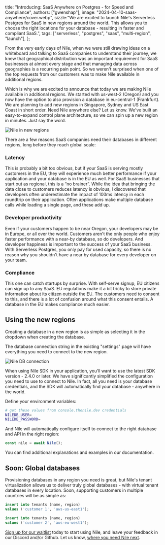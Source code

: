   title: "Introducing: SaaS Anywhere on Postgres - for Speed and Compliance",
  authors: ["gwenshap"],
  image: "2024-04-10-saas-anywhere/cover.webp",
  sizzle:"We are excited to launch Nile's Serverless Postgres for SaaS in new regions around the world. This allows you to choose the right locations for your database - resulting in faster and compliant SaaS.",
  tags: ["serverless", "postgres", "saas", "multi-region", "launch"],
};

From the very early days of Nile, when we were still drawing ideas on a whiteboard and talking to SaaS companies to understand their 
journey, we knew that geographical distribution was an important requirement for SaaS businesses at almost every stage and that 
managing data across geographies is a recurring pain point. 
So we weren't surprised when one of the top requests from our customers was to make Nile available in additional regions.

Which is why we are excited to announce that today we are making Nile available in additional regions. 
We started with us-west-2 (Oregon) and you now have the option to also provision a database 
in eu-central-1 (Frankfurt). We are planning to add new regions in Singapore, Sydney and US East Coast in short order.
Need Nile anywhere else? Let us know. We've built an easy-to-expand control plane architecture, so we can spin up a new region 
in minutes. Just say the word. 

![Nile in new regions](2024-04-10-saas-anywhere/regions.png)


There are a few reasons SaaS companies need their databases in different regions, long before they reach global scale:

### Latency 
This is probably a bit too obvious, but if your SaaS is serving mostly customers in the EU, they will experience much better 
performance if your application and your database is in the EU as well. For SaaS businesses that start out as regional, this is a 
“no brainer”. While the idea that bringing the data close to customers reduces latency is obvious, I discovered that developers 
often underestimate the impact of 100ms latency in each roundtrip on their application. Often applications make multiple database 
calls while loading a single page, and these add up. 

### Developer productivity
Even if your customers happen to be near Oregon, your developers may be in Europe, or all over the world. 
Customers aren't the only people who enjoy faster performance with a near-by database, so do developers. 
And developer happiness is important to the success of your SaaS business. 
With Serverless Postgres, you only pay for used capacity, so there is no reason why you shouldn't have a near by database 
for every developer on your team.

### Compliance
This one can catch startups by surprise. With self-serve signup, EU citizens can sign up to any SaaS. 
EU regulations make it a bit tricky to store private information about its citizen outside the EU. 
The customers need to consent to this, and there is a lot of confusion around what this consent entails.
A database in the EU makes compliance much easier.

## Using the new regions

Creating a database in a new region is as simple as selecting it in the dropdown when creating the database.

The database connection string in the existing "settings" page will have everything you need to connect to the new region.

![Nile DB connection](2024-04-10-saas-anywhere/settings.png)

When using Nile SDK in your application, you'll want to use the latest SDK version - 2.4.0 or later. 
We have significantly simplified the configuration you need to use to connect to Nile. 
In fact, all you need is your database credentials, and the SDK will automatically find your database - anywhere in the world.

Define your environment variables:

```bash
# get these values from console.thenile.dev credentials
NILEDB_USER=
NILEDB_PASSWORD=
```

And Nile will automatically configure itself to connect to the right database and API in the right region:

```javascript
const nile = await Nile();
```

You can find additional explanations and examples in our documentation.

## Soon: Global databases

Provisioning databases in any region you need is great, but Nile's tenant virtualization allows us to deliver truly global 
databases - with virtual tenant databases in every location. Soon, supporting customers in multiple countries will be as simple as:

```SQL
insert into tenants (name, region)
values ('customer 1', 'aws-us-east1');

insert into tenants (name, region)
values ('customer 2', 'aws-eu-west1');
```

[Sign up for our waitlist](https://thenile.dev) today to start using Nile, and leave your feedback in our Discord and/or Github.
Let us know, [where you need Nile next](https://github.com/orgs/niledatabase/discussions/158).


